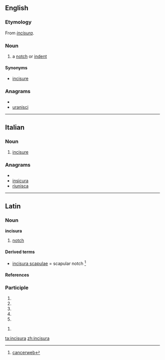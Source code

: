 ==English==

===Etymology===
From {{etyl|la}} ''[[#Latin|incisura]]''.

===Noun===
{{en-noun|incisurae}}

# {{anatomy}} a [[notch]] or [[indent]]

====Synonyms====
* [[incisure]]

===Anagrams===
* {{alphagram|aciinrsu}}
* [[uranisci#English|uranisci]]

----

==Italian==
===Noun===
{{it-noun|incisur|f|a|e}}

#  {{context|anatomy|lang=it}} [[incisure]]

===Anagrams===
* {{alphagram|aciinrsu}}
* [[insicura#Italian|insicura]]
* [[riunisca#Italian|riunisca]]

----

==Latin==

===Noun===
'''incisura''' {{f}}

# [[notch]]

====Derived terms====
* [[incisura scapulae]] = scapular notch <ref> [http://cancerweb.ncl.ac.uk/cgi-bin/omd?incisura+scapulae cancerweb]</ref>

====References====
<references/>

===Participle===
{{la-part-form|incīsūra}}

# {{inflection of|incisurus|incīsūrus|nom|f|s|lang=la}}
# {{inflection of|incisurus|incīsūrus|nom|n|p|lang=la}}
# {{inflection of|incisurus|incīsūrus|acc|n|p|lang=la}}
# {{inflection of|incisurus|incīsūrus|voc|f|s|lang=la}}
# {{inflection of|incisurus|incīsūrus|voc|n|p|lang=la}}

{{la-part-form|incīsūrā}}

# {{inflection of|incisurus|incīsūrus|abl|f|s|lang=la}}

[[ta:incisura]]
[[zh:incisura]]